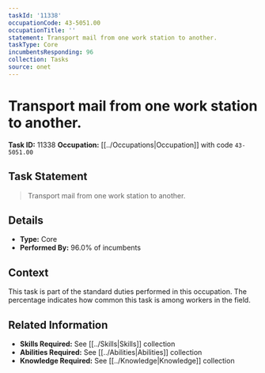 ```yaml
---
taskId: '11338'
occupationCode: 43-5051.00
occupationTitle: ''
statement: Transport mail from one work station to another.
taskType: Core
incumbentsResponding: 96
collection: Tasks
source: onet
---
```

# Transport mail from one work station to another.

**Task ID:** 11338
**Occupation:** [[../Occupations|Occupation]] with code `43-5051.00`

## Task Statement

> Transport mail from one work station to another.

## Details

- **Type:** Core
- **Performed By:** 96.0% of incumbents

## Context

This task is part of the standard duties performed in this occupation. The percentage indicates how common this task is among workers in the field.

## Related Information

- **Skills Required:** See [[../Skills|Skills]] collection
- **Abilities Required:** See [[../Abilities|Abilities]] collection
- **Knowledge Required:** See [[../Knowledge|Knowledge]] collection
